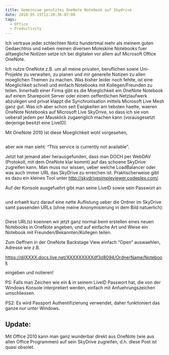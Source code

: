 ```yaml
---
title: Gemeinsam genutztes OneNote Notebook auf Skydrive
date: 2010-05-15T11:20:36-07:00
tags:
  - Office
  - Productivity
---
```

Ich vertraue jeder schlechten Notiz hundertmal mehr als meinem guten Gedaechtnis und neben meinen diversen Moleskine Notebooks fuer alltaegliche Notizen setze ich bei digitalen vor allem auf Microsoft Office OneNote.

Ich nutze OneNote z.B. um all meine privaten, beruflichen sowie Uni-Projekte zu verwalten, zu planen und mir generelle Notizen zu allen moeglichen Themen zu machen. Was bisher leider noch fehlte, ist eine Moeglichkeit schnell und einfach Notebooks mit Kollegen/Freunden zu teilen. Innerhalb einer Firma gibt es die Moeglichkeit ein OneNote Notebook auf einem Sharepoint Server oder einem oeffentlichen Netzlaufwerk abzulegen und privat klappt die Synchronisation mittels Microsoft Live Mesh ganz gut. Was ich aber schon seit Ewigkeiten am liebsten haette, waeren OneNote Notebooks auf Microsoft Live SkyDrive, so dass ich sie von ueberall jedem per Mausklick zugaenglich machen kann (vorausgesetzt derjenige besitzt eine LiveID).

Mit OneNote 2010 ist diese Moeglichkeit wohl vorgesehen,

[<img />](/assets/wp-content/uploads/2010/05/image.png)

aber wie man sieht: “This service is currently not available”.

Jetzt hat jemand aber herausgefunden, dass man DOCH per WebDAV (Protokoll, mit dem OneNote klar kommt) auf das schoene SkyDrive zugreifen kann. Man muss nur wissen, ueber welche LoadBalancer oder was auch immer URL das SkyDrive zu erreichen ist. Praktischerweise gibt es dazu ein kleines Tool unter  http://skydrivesimpleviewer.codeplex.com/.

Auf der Konsole ausgefuehrt gibt man seine LiveID sowie sein Passwort an

[<img />](/assets/wp-content/uploads/2010/05/image1.png)

und erhaelt kurz darauf eine nette Auflistung ueber die Ordner im SkyDrive samt passenden URLs (ohne meine Anonymisierung in dem Bild natuerlich):

[<img />](/assets/wp-content/uploads/2010/05/image2.png)

Diese URL(s) koennen wir jetzt ganz normal beim erstellen eines neuen Notebooks in OneNote angeben, und auf einfache Art und Weise ein Notebook mit Freunden/Bekannten/Kollegen teilen.

Zum Oeffnen in der OneNote Backstage View einfach “Open” auswaehlen, Adresse wie z.B.

https://djlXXXX.docs.live.net/XXXXXXXXXdf3d8094/OrdnerName/Notebook

eingeben und notieren!

PS: Falls man Zeichen wie ein & in seinem LiveID Passwort hat, die von der Windows Konsole interpretiert werden, einfach mit Anfuehrungszeichen umschliessen.

PS2: Es wird Passport Authentifizierung verwendet, daher funktioniert das ganze nur unter Windows.

## **Update**:

Mit Office 2010 kann man ganz wunderbar direkt aus OneNote (wie aus allen Office Programmen) auf sein SkyDrive zugreifen, d.h. diese Post ist quasi obsolet.